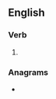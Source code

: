 ==English==

===Verb===
{{head|en|verb form}}

# {{en-third-person singular of|recondition}}

===Anagrams===
* {{anagrams|en|a=cdeiinnoorst|cinosternoid|conditioners|nonsiderotic}}